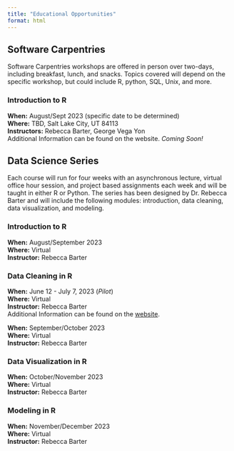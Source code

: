 ```yaml
---
title: "Educational Opportunities"
format: html
---
```


## Software Carpentries
Software Carpentries workshops are offered in person over two-days, including breakfast, lunch, and snacks. Topics covered will depend on the specific workshop, but could include R, python, SQL, Unix, and more.  

### Introduction to R
**When:** August/Sept 2023 (specific date to be determined)\
**Where:** TBD, Salt Lake City, UT 84113\
**Instructors:** Rebecca Barter, George Vega Yon\
Additional Information can be found on the website. *Coming Soon!*

## Data Science Series
Each course will run for four weeks with an asynchronous lecture, virtual office hour session, and project based assignments each week and will be taught in either R or Python. The series has been designed by Dr. Rebecca Barter and will include the following modules: introduction, data cleaning, data visualization, and modeling. \
  
### Introduction to R
**When:** August/September 2023\
**Where:** Virtual\
**Instructor:** Rebecca Barter

### Data Cleaning in R
**When:** June 12 - July 7, 2023 (*Pilot*)\
**Where:** Virtual\
**Instructor:** Rebecca Barter  
Additional Information can be found on the [website](https://utah.instructure.com/courses/907377).

**When:** September/October 2023\
**Where:** Virtual\
**Instructor:** Rebecca Barter

### Data Visualization in R
**When:** October/November 2023\
**Where:** Virtual\
**Instructor:** Rebecca Barter

### Modeling in R
**When:** November/December 2023\
**Where:** Virtual\
**Instructor:** Rebecca Barter
